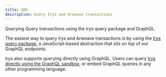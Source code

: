 ```yaml
---
title: SDK
description: Query Irys and Arweave transactions
---
```



<div className="mt-7">
	<Heading level={1} className="">
		Querying
	</Heading>
	Query transactions using the Irys query package and GraphQL.
</div>

The easiest way to query Irys and Arweave transactions is by using the [Irys query package](/developer-docs/querying/query-package), a JavaScript-based abstraction that sits on top of our GraphQL endpoints.

Irys also supports querying directly using GraphQL. Users can query [Irys directly using the GraphQL sandbox](/developer-docs/querying/graphql#graphql-sandbox), or embed GraphQL queries in any other programming language.
